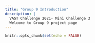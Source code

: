 ```yaml
---
title: "Group 9 Introduction"
description: |
  VAST Challenge 2021- Mini Challenge 3
  Welcome to Group 9 project page
---
```

```r
knitr::opts_chunk$set(echo = FALSE)
```



